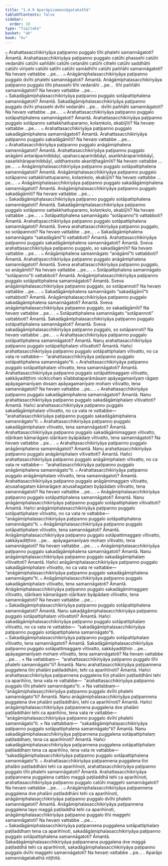 ```yaml
---
title: "1.4.9 Aparāpisamannāgatakathā"
tableOfContents: false
sidebar:
  order: 10
type: "tipitaka"
basket: "ab"
book: "kv"
---
```



<DynamicBreadcrumb />

<Division number="406" book="kv" bookNo="32" page="219">

<Paragraph number="1420" book="kv">
๐ Arahattasacchikiriyāya paṭipanno puggalo tīhi phalehi samannāgatoti? Āmantā. Arahattasacchikiriyāya paṭipanno puggalo catūhi phassehi catūhi vedanāhi catūhi saññāhi catūhi cetanāhi catūhi cittehi catūhi saddhāhi catūhi vīriyehi catūhi satīhi catūhi samādhīhi catūhi paññāhi samannāgatoti? Na hevaṃ vattabbe …pe… .
</Paragraph>

<Paragraph number="1421" book="kv">
๐ Anāgāmiphalasacchikiriyāya paṭipanno puggalo dvīhi phalehi samannāgatoti? Āmantā. Anāgāmiphalasacchikiriyāya paṭipanno puggalo tīhi phassehi tīhi vedanāhi …pe…  tīhi paññāhi samannāgatoti? Na hevaṃ vattabbe …pe… .
</Paragraph>

<Paragraph number="1422" book="kv">
๐ Sakadāgāmiphalasacchikiriyāya paṭipanno puggalo sotāpattiphalena samannāgatoti? Āmantā. Sakadāgāmiphalasacchikiriyāya paṭipanno puggalo dvīhi phassehi dvīhi vedanāhi …pe…  dvīhi paññāhi samannāgatoti? Na hevaṃ vattabbe …pe… .
</Paragraph>

<Paragraph number="1423" book="kv">
๐ Arahattasacchikiriyāya paṭipanno puggalo sotāpattiphalena samannāgatoti? Āmantā. Arahattasacchikiriyāya paṭipanno puggalo sotāpanno sattakkhattuparamo, kolaṃkolo, ekabījīti? Na hevaṃ vattabbe …pe… .
</Paragraph>

<Paragraph number="1424" book="kv">
๐ Arahattasacchikiriyāya paṭipanno puggalo sakadāgāmiphalena samannāgatoti? Āmantā. Arahattasacchikiriyāya paṭipanno puggalo sakadāgāmīti? Na hevaṃ vattabbe …pe… .
</Paragraph>

<Paragraph number="1425" book="kv">
๐ Arahattasacchikiriyāya paṭipanno puggalo anāgāmiphalena samannāgatoti? Āmantā. Arahattasacchikiriyāya paṭipanno puggalo anāgāmī antarāparinibbāyī, upahaccaparinibbāyī, asaṅkhāraparinibbāyī, sasaṅkhāraparinibbāyī, uddhaṃsoto akaniṭṭhagāmīti? Na hevaṃ vattabbe …pe… .
</Paragraph>

<Paragraph number="1426" book="kv">
๐ Anāgāmiphalasacchikiriyāya paṭipanno puggalo sotāpattiphalena samannāgatoti? Āmantā. Anāgāmiphalasacchikiriyāya paṭipanno puggalo sotāpanno sattakkhattuparamo, kolaṃkolo, ekabījīti? Na hevaṃ vattabbe …pe… .
</Paragraph>

<Paragraph number="1427" book="kv">
๐ Anāgāmiphalasacchikiriyāya paṭipanno puggalo sakadāgāmiphalena samannāgatoti? Āmantā. Anāgāmiphalasacchikiriyāya paṭipanno puggalo sakadāgāmīti? Na hevaṃ vattabbe …pe… .
</Paragraph>

<Paragraph number="1428" book="kv">
๐ Sakadāgāmiphalasacchikiriyāya paṭipanno puggalo sotāpattiphalena samannāgatoti? Āmantā. Sakadāgāmiphalasacchikiriyāya paṭipanno puggalo sotāpanno sattakkhattuparamo, kolaṃkolo, ekabījīti? Na hevaṃ vattabbe …pe… .
</Paragraph>

</Division>
<Division number="407" book="kv" bookNo="32" page="220">

<Paragraph number="1429" book="kv">
๐ Sotāpattiphalena samannāgato “sotāpanno”ti vattabboti? Āmantā. Arahattasacchikiriyāya paṭipanno puggalo sotāpattiphalena samannāgatoti? Āmantā. Sveva arahattasacchikiriyāya paṭipanno puggalo, so sotāpannoti? Na hevaṃ vattabbe …pe… .
</Paragraph>

<Paragraph number="1430" book="kv">
๐ Sakadāgāmiphalena samannāgato “sakadāgāmī”ti vattabboti? Āmantā. Arahattasacchikiriyāya paṭipanno puggalo sakadāgāmiphalena samannāgatoti? Āmantā. Sveva arahattasacchikiriyāya paṭipanno puggalo, so sakadāgāmīti? Na hevaṃ vattabbe …pe… .
</Paragraph>

<Paragraph number="1431" book="kv">
๐ Anāgāmiphalena samannāgato “anāgāmī”ti vattabboti? Āmantā. Arahattasacchikiriyāya paṭipanno puggalo anāgāmiphalena samannāgatoti? Āmantā. Sveva arahattasacchikiriyāya paṭipanno puggalo, so anāgāmīti? Na hevaṃ vattabbe …pe… .
</Paragraph>

<Paragraph number="1432" book="kv">
๐ Sotāpattiphalena samannāgato “sotāpanno”ti vattabboti? Āmantā. Anāgāmiphalasacchikiriyāya paṭipanno puggalo sotāpattiphalena samannāgatoti? Āmantā. Sveva anāgāmiphalasacchikiriyāya paṭipanno puggalo, so sotāpannoti? Na hevaṃ vattabbe …pe… .
</Paragraph>

<Paragraph number="1433" book="kv">
๐ Sakadāgāmiphalena samannāgato “sakadāgāmī”ti vattabboti? Āmantā. Anāgāmiphalasacchikiriyāya paṭipanno puggalo sakadāgāmiphalena samannāgatoti? Āmantā. Sveva anāgāmiphalasacchikiriyāya paṭipanno puggalo, so sakadāgāmīti? Na hevaṃ vattabbe …pe… .
</Paragraph>

<Paragraph number="1434" book="kv">
๐ Sotāpattiphalena samannāgato “sotāpannoti” vattabboti? Āmantā. Sakadāgāmiphalasacchikiriyāya paṭipanno puggalo sotāpattiphalena samannāgatoti? Āmantā. Sveva sakadāgāmiphalasacchikiriyāya paṭipanno puggalo, so sotāpannoti? Na hevaṃ vattabbe …pe… .
</Paragraph>

</Division>
<Division number="408" book="kv" bookNo="32" page="221">

<Paragraph number="1435" book="kv">
๐ Arahattasacchikiriyāya paṭipanno puggalo sotāpattiphalena samannāgatoti? Āmantā. Nanu arahattasacchikiriyāya paṭipanno puggalo sotāpattiphalaṃ vītivattoti? Āmantā. Hañci arahattasacchikiriyāya paṭipanno puggalo sotāpattiphalaṃ vītivatto, no ca vata re vattabbe—  “arahattasacchikiriyāya paṭipanno puggalo sotāpattiphalena samannāgato”ti.
</Paragraph>

<Paragraph number="1436" book="kv">
๐ Arahattasacchikiriyāya paṭipanno puggalo sotāpattiphalaṃ vītivatto, tena samannāgatoti? Āmantā. Arahattasacchikiriyāya paṭipanno puggalo sotāpattimaggaṃ vītivatto, sakkāyadiṭṭhiṃ vicikicchaṃ sīlabbataparāmāsaṃ apāyagamanīyaṃ rāgaṃ apāyagamanīyaṃ dosaṃ apāyagamanīyaṃ mohaṃ vītivatto, tena samannāgatoti? Na hevaṃ vattabbe …pe… .
</Paragraph>

<Paragraph number="1437" book="kv">
๐ Arahattasacchikiriyāya paṭipanno puggalo sakadāgāmiphalena samannāgatoti? Āmantā. Nanu arahattasacchikiriyāya paṭipanno puggalo sakadāgāmiphalaṃ vītivattoti? Āmantā. Hañci arahattasacchikiriyāya paṭipanno puggalo sakadāgāmiphalaṃ vītivatto, no ca vata re vattabbe—  “arahattasacchikiriyāya paṭipanno puggalo sakadāgāmiphalena samannāgato”ti.
</Paragraph>

<Paragraph number="1438" book="kv">
๐ Arahattasacchikiriyāya paṭipanno puggalo sakadāgāmiphalaṃ vītivatto, tena samannāgatoti? Āmantā. Arahattasacchikiriyāya paṭipanno puggalo sakadāgāmimaggaṃ vītivatto, oḷārikaṃ kāmarāgaṃ oḷārikaṃ byāpādaṃ vītivatto, tena samannāgatoti? Na hevaṃ vattabbe …pe… .
</Paragraph>

<Paragraph number="1439" book="kv">
๐ Arahattasacchikiriyāya paṭipanno puggalo anāgāmiphalena samannāgatoti? Āmantā. Nanu arahattasacchikiriyāya paṭipanno puggalo anāgāmiphalaṃ vītivattoti? Āmantā. Hañci arahattasacchikiriyāya paṭipanno puggalo anāgāmiphalaṃ vītivatto, no ca vata re vattabbe—  “arahattasacchikiriyāya paṭipanno puggalo anāgāmiphalena samannāgato”ti.
</Paragraph>

<Paragraph number="1440" book="kv">
๐ Arahattasacchikiriyāya paṭipanno puggalo anāgāmiphalaṃ vītivatto, tena samannāgatoti? Āmantā. Arahattasacchikiriyāya paṭipanno puggalo anāgāmimaggaṃ vītivatto, aṇusahagataṃ kāmarāgaṃ aṇusahagataṃ byāpādaṃ vītivatto, tena samannāgatoti? Na hevaṃ vattabbe …pe… .
</Paragraph>

</Division>
<Division number="409" book="kv" bookNo="32" page="222">

<Paragraph number="1441" book="kv">
๐ Anāgāmiphalasacchikiriyāya paṭipanno puggalo sotāpattiphalena samannāgatoti? Āmantā. Nanu anāgāmiphalasacchikiriyāya paṭipanno puggalo sotāpattiphalaṃ vītivattoti? Āmantā. Hañci anāgāmiphalasacchikiriyāya paṭipanno puggalo sotāpattiphalaṃ vītivatto, no ca vata re vattabbe—  “anāgāmiphalasacchikiriyāya paṭipanno puggalo sotāpattiphalena samannāgato”ti.
</Paragraph>

<Paragraph number="1442" book="kv">
๐ Anāgāmiphalasacchikiriyāya paṭipanno puggalo sotāpattiphalaṃ vītivatto, tena samannāgatoti? Āmantā. Anāgāmiphalasacchikiriyāya paṭipanno puggalo sotāpattimaggaṃ vītivatto, sakkāyadiṭṭhiṃ …pe…  apāyagamanīyaṃ mohaṃ vītivatto, tena samannāgatoti? Na hevaṃ vattabbe …pe… .
</Paragraph>

<Paragraph number="1443" book="kv">
๐ Anāgāmiphalasacchikiriyāya paṭipanno puggalo sakadāgāmiphalena samannāgatoti? Āmantā. Nanu anāgāmiphalasacchikiriyāya paṭipanno puggalo sakadāgāmiphalaṃ vītivattoti? Āmantā. Hañci anāgāmiphalasacchikiriyāya paṭipanno puggalo sakadāgāmiphalaṃ vītivatto, no ca vata re vattabbe—  “anāgāmiphalasacchikiriyāya paṭipanno puggalo sakadāgāmiphalena samannāgato”ti.
</Paragraph>

<Paragraph number="1444" book="kv">
๐ Anāgāmiphalasacchikiriyāya paṭipanno puggalo sakadāgāmiphalaṃ vītivatto, tena samannāgatoti? Āmantā. Anāgāmiphalasacchikiriyāya paṭipanno puggalo sakadāgāmimaggaṃ vītivatto, oḷārikaṃ kāmarāgaṃ oḷārikaṃ byāpādaṃ vītivatto, tena samannāgatoti? Na hevaṃ vattabbe …pe… .
</Paragraph>

</Division>
<Division number="410" book="kv" bookNo="32" page="223">

<Paragraph number="1445" book="kv">
๐ Sakadāgāmiphalasacchikiriyāya paṭipanno puggalo sotāpattiphalena samannāgatoti? Āmantā. Nanu sakadāgāmiphalasacchikiriyāya paṭipanno puggalo sotāpattiphalaṃ vītivattoti? Āmantā. Hañci sakadāgāmiphalasacchikiriyāya paṭipanno puggalo sotāpattiphalaṃ vītivatto, no ca vata re vattabbe—  “sakadāgāmiphalasacchikiriyāya paṭipanno puggalo sotāpattiphalena samannāgato”ti.
</Paragraph>

<Paragraph number="1446" book="kv">
๐ Sakadāgāmiphalasacchikiriyāya paṭipanno puggalo sotāpattiphalaṃ vītivatto, tena samannāgatoti? Āmantā. Sakadāgāmiphalasacchikiriyāya paṭipanno puggalo sotāpattimaggaṃ vītivatto, sakkāyadiṭṭhiṃ …pe…  apāyagamanīyaṃ mohaṃ vītivatto, tena samannāgatoti? Na hevaṃ vattabbe …pe… .
</Paragraph>

</Division>
<Division number="411" book="kv" bookNo="32" page="223">

<Paragraph number="1447" book="kv">
× Na vattabbaṃ—  “arahattasacchikiriyāya paṭipanno puggalo tīhi phalehi samannāgato”ti? Āmantā. Nanu arahattasacchikiriyāya paṭipannena puggalena tīṇi phalāni paṭiladdhāni, tehi ca aparihīnoti? Āmantā. Hañci arahattasacchikiriyāya paṭipannena puggalena tīṇi phalāni paṭiladdhāni tehi ca aparihīno, tena vata re vattabbe—  “arahattasacchikiriyāya paṭipanno puggalo tīhi phalehi samannāgato”ti.
</Paragraph>

<Paragraph number="1448" book="kv">
× Na vattabbaṃ—  “anāgāmiphalasacchikiriyāya paṭipanno puggalo dvīhi phalehi samannāgato”ti? Āmantā. Nanu anāgāmiphalasacchikiriyāya paṭipannena puggalena dve phalāni paṭiladdhāni, tehi ca aparihīnoti? Āmantā. Hañci anāgāmiphalasacchikiriyāya paṭipannena puggalena dve phalāni paṭiladdhāni tehi ca aparihīno, tena vata re vattabbe—  “anāgāmiphalasacchikiriyāya paṭipanno puggalo dvīhi phalehi samannāgato”ti.
</Paragraph>

<Paragraph number="1449" book="kv">
× Na vattabbaṃ—  “sakadāgāmiphalasacchikiriyāya paṭipanno puggalo sotāpattiphalena samannāgato”ti? Āmantā. Nanu sakadāgāmiphalasacchikiriyāya paṭipannena puggalena sotāpattiphalaṃ paṭiladdhaṃ, tena ca aparihīnoti? Āmantā. Hañci sakadāgāmiphalasacchikiriyāya paṭipannena puggalena sotāpattiphalaṃ paṭiladdhaṃ tena ca aparihīno, tena vata re vattabbe—  “sakadāgāmiphalasacchikiriyāya paṭipanno puggalo sotāpattiphalena samannāgato”ti.
</Paragraph>

</Division>
<Division number="412" book="kv" bookNo="32" page="224">

<Paragraph number="1450" book="kv">
๐ Arahattasacchikiriyāya paṭipannena puggalena tīṇi phalāni paṭiladdhāni tehi ca aparihīnoti, arahattasacchikiriyāya paṭipanno puggalo tīhi phalehi samannāgatoti? Āmantā. Arahattasacchikiriyāya paṭipannena puggalena cattāro maggā paṭiladdhā tehi ca aparihīnoti, arahattasacchikiriyāya paṭipanno puggalo catūhi maggehi samannāgatoti? Na hevaṃ vattabbe …pe… .
</Paragraph>

<Paragraph number="1451" book="kv">
๐ Anāgāmiphalasacchikiriyāya paṭipannena puggalena dve phalāni paṭiladdhāni tehi ca aparihīnoti, anāgāmiphalasacchikiriyāya paṭipanno puggalo dvīhi phalehi samannāgatoti? Āmantā. Anāgāmiphalasacchikiriyāya paṭipannena puggalena tayo maggā paṭiladdhā tehi ca aparihīnoti, anāgāmiphalasacchikiriyāya paṭipanno puggalo tīhi maggehi samannāgatoti? Na hevaṃ vattabbe …pe… .
</Paragraph>

<Paragraph number="1452" book="kv">
๐ Sakadāgāmiphalasacchikiriyāya paṭipannena puggalena sotāpattiphalaṃ paṭiladdhaṃ tena ca aparihīnoti, sakadāgāmiphalasacchikiriyāya paṭipanno puggalo sotāpattiphalena samannāgatoti? Āmantā. Sakadāgāmiphalasacchikiriyāya paṭipannena puggalena dve maggā paṭiladdhā tehi ca aparihīnoti, sakadāgāmiphalasacchikiriyāya paṭipanno puggalo dvīhi maggehi samannāgatoti? Na hevaṃ vattabbe …pe… .

</Paragraph>
</Division>

<Paragraph number="1453" type="center" book="kv">
Aparāpi samannāgatakathā niṭṭhitā.
</Paragraph>
